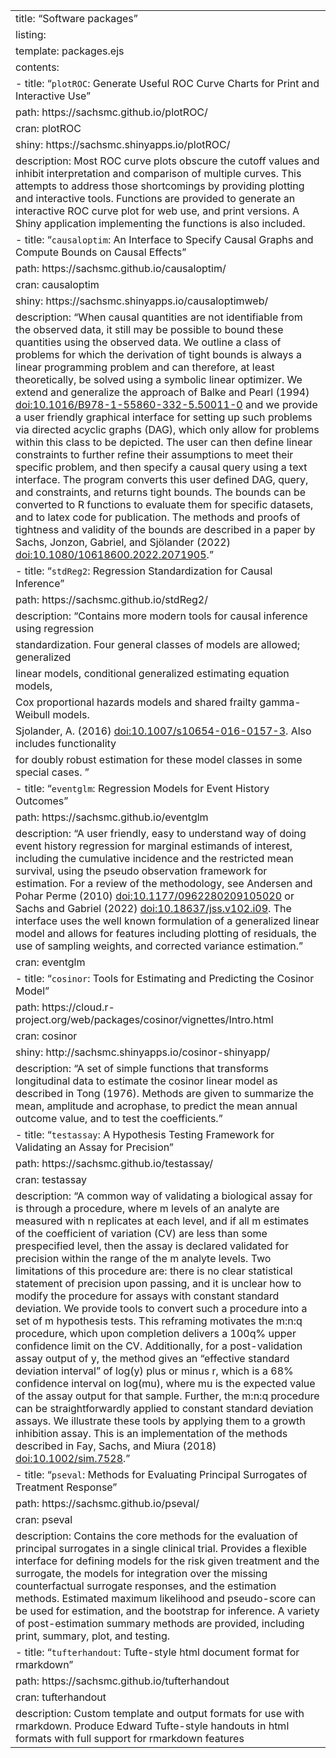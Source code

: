 ---
title: "Software packages"
listing:
  template: packages.ejs
  contents:
    - title: "`plotROC`: Generate Useful ROC Curve Charts for Print and Interactive Use"
      path: https://sachsmc.github.io/plotROC/
      cran: plotROC
      shiny: https://sachsmc.shinyapps.io/plotROC/
      description: Most ROC curve plots obscure the cutoff values and inhibit interpretation and comparison of multiple curves. This attempts to address those shortcomings by providing plotting and interactive tools. Functions are provided to generate an interactive ROC curve plot for web use, and print versions. A Shiny application implementing the functions is also included.
    - title: "`causaloptim`: An Interface to Specify Causal Graphs and Compute Bounds on Causal Effects"
      path: https://sachsmc.github.io/causaloptim/
      cran: causaloptim
      shiny: https://sachsmc.shinyapps.io/causaloptimweb/
      description: "When causal quantities are not identifiable from the observed data, it still may be possible to bound these quantities using the observed data. We outline a class of problems for which the derivation of tight bounds is always a linear programming problem and can therefore, at least theoretically, be solved using a symbolic linear optimizer. We extend and generalize the approach of Balke and Pearl (1994) <doi:10.1016/B978-1-55860-332-5.50011-0> and we provide a user friendly graphical interface for setting up such problems via directed acyclic graphs (DAG), which only allow for problems within this class to be depicted. The user can then define linear constraints to further refine their assumptions to meet their specific problem, and then specify a causal query using a text interface. The program converts this user defined DAG, query, and constraints, and returns tight bounds. The bounds can be converted to R functions to evaluate them for specific datasets, and to latex code for publication. The methods and proofs of tightness and validity of the bounds are described in a paper by Sachs, Jonzon, Gabriel, and Sjölander (2022) <doi:10.1080/10618600.2022.2071905>."
    - title: "`stdReg2`: Regression Standardization for Causal Inference"
      path: https://sachsmc.github.io/stdReg2/
      description: "Contains more modern tools for causal inference using regression 
      standardization. Four general classes of models are allowed; generalized 
      linear models, conditional generalized estimating equation models, 
      Cox proportional hazards models and shared frailty gamma-Weibull models. 
      Sjolander, A. (2016) <doi:10.1007/s10654-016-0157-3>. Also includes functionality
      for doubly robust estimation for these model classes in some special cases. "
    - title: "`eventglm`: Regression Models for Event History Outcomes"
      path: https://sachsmc.github.io/eventglm
      description: "A user friendly, easy to understand way of doing event history regression for marginal estimands of interest, including the cumulative incidence and the restricted mean survival, using the pseudo observation framework for estimation. For a review of the methodology, see Andersen and Pohar Perme (2010) <doi:10.1177/0962280209105020> or Sachs and Gabriel (2022) <doi:10.18637/jss.v102.i09>. The interface uses the well known formulation of a generalized linear model and allows for features including plotting of residuals, the use of sampling weights, and corrected variance estimation."
      cran: eventglm
    - title: "`cosinor`: Tools for Estimating and Predicting the Cosinor Model"
      path: https://cloud.r-project.org/web/packages/cosinor/vignettes/Intro.html
      cran: cosinor
      shiny: http://sachsmc.shinyapps.io/cosinor-shinyapp/
      description: "A set of simple functions that transforms longitudinal data to estimate the cosinor linear model as described in Tong (1976). Methods are given to summarize the mean, amplitude and acrophase, to predict the mean annual outcome value, and to test the coefficients."
    - title: "`testassay`: A Hypothesis Testing Framework for Validating an Assay for Precision"
      path: https://sachsmc.github.io/testassay/
      cran: testassay
      description: "A common way of validating a biological assay for is through a procedure, where m levels of an analyte are measured with n replicates at each level, and if all m estimates of the coefficient of variation (CV) are less than some prespecified level, then the assay is declared validated for precision within the range of the m analyte levels. Two limitations of this procedure are: there is no clear statistical statement of precision upon passing, and it is unclear how to modify the procedure for assays with constant standard deviation. We provide tools to convert such a procedure into a set of m hypothesis tests. This reframing motivates the m:n:q procedure, which upon completion delivers a 100q% upper confidence limit on the CV. Additionally, for a post-validation assay output of y, the method gives an “effective standard deviation interval” of log(y) plus or minus r, which is a 68% confidence interval on log(mu), where mu is the expected value of the assay output for that sample. Further, the m:n:q procedure can be straightforwardly applied to constant standard deviation assays. We illustrate these tools by applying them to a growth inhibition assay. This is an implementation of the methods described in Fay, Sachs, and Miura (2018) <doi:10.1002/sim.7528>."
    - title: "`pseval`: Methods for Evaluating Principal Surrogates of Treatment Response"
      path: https://sachsmc.github.io/pseval/
      cran: pseval
      description: Contains the core methods for the evaluation of principal surrogates in a single clinical trial. Provides a flexible interface for defining models for the risk given treatment and the surrogate, the models for integration over the missing counterfactual surrogate responses, and the estimation methods. Estimated maximum likelihood and pseudo-score can be used for estimation, and the bootstrap for inference. A variety of post-estimation summary methods are provided, including print, summary, plot, and testing.
    - title: "`tufterhandout`: Tufte-style html document format for rmarkdown"
      path: https://sachsmc.github.io/tufterhandout
      cran: tufterhandout
      description: Custom template and output formats for use with rmarkdown. Produce Edward Tufte-style handouts in html formats with full support for rmarkdown features
---